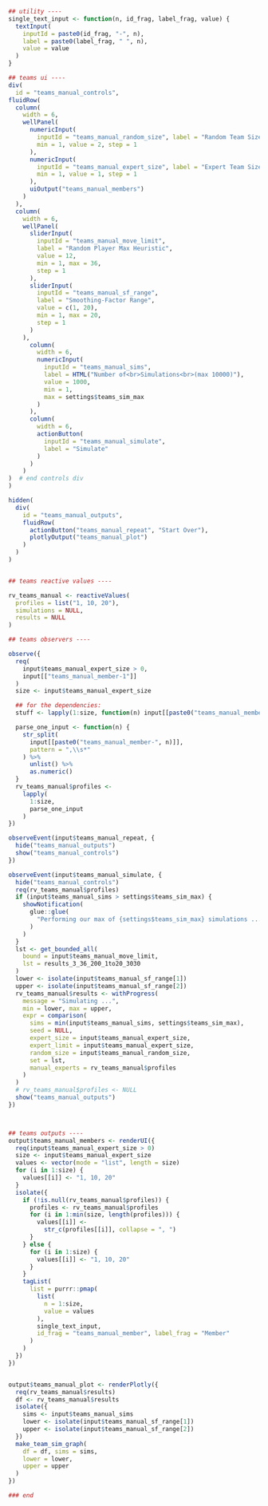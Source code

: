 ```r
## utility ----
single_text_input <- function(n, id_frag, label_frag, value) {
  textInput(
    inputId = paste0(id_frag, "-", n),
    label = paste0(label_frag, " ", n),
    value = value
  )
}

## teams ui ----
div(
  id = "teams_manual_controls",
fluidRow(
  column(
    width = 6,
    wellPanel(
      numericInput(
        inputId = "teams_manual_random_size", label = "Random Team Size",
        min = 1, value = 2, step = 1
      ),
      numericInput(
        inputId = "teams_manual_expert_size", label = "Expert Team Size",
        min = 1, value = 1, step = 1
      ),
      uiOutput("teams_manual_members")
    )
  ),
  column(
    width = 6,
    wellPanel(
      sliderInput(
        inputId = "teams_manual_move_limit",
        label = "Random Player Max Heuristic",
        value = 12,
        min = 1, max = 36,
        step = 1
      ),
      sliderInput(
        inputId = "teams_manual_sf_range",
        label = "Smoothing-Factor Range",
        value = c(1, 20),
        min = 1, max = 20,
        step = 1
      )
    ),
      column(
        width = 6,
        numericInput(
          inputId = "teams_manual_sims",
          label = HTML("Number of<br>Simulations<br>(max 10000)"),
          value = 1000,
          min = 1,
          max = settings$teams_sim_max
        )
      ),
      column(
        width = 6,
        actionButton(
          inputId = "teams_manual_simulate",
          label = "Simulate"
        )
      )
    )
)  # end controls div
)

hidden(
  div(
    id = "teams_manual_outputs",
    fluidRow(
      actionButton("teams_manual_repeat", "Start Over"),
      plotlyOutput("teams_manual_plot")
    )
  )
)


## teams reactive values ----

rv_teams_manual <- reactiveValues(
  profiles = list("1, 10, 20"),
  simulations = NULL,
  results = NULL
)

## teams observers ----

observe({
  req(
    input$teams_manual_expert_size > 0,
    input[["teams_manual_member-1"]]
  )
  size <- input$teams_manual_expert_size

  ## for the dependencies:
  stuff <- lapply(1:size, function(n) input[[paste0("teams_manual_member-", n)]])

  parse_one_input <- function(n) {
    str_split(
      input[[paste0("teams_manual_member-", n)]],
      pattern = ",\\s*"
    ) %>%
      unlist() %>%
      as.numeric()
  }
  rv_teams_manual$profiles <-
    lapply(
      1:size,
      parse_one_input
    )
})

observeEvent(input$teams_manual_repeat, {
  hide("teams_manual_outputs")
  show("teams_manual_controls")
})

observeEvent(input$teams_manual_simulate, {
  hide("teams_manual_controls")
  req(rv_teams_manual$profiles)
  if (input$teams_manual_sims > settings$teams_sim_max) {
    showNotification(
      glue::glue(
        "Performing our max of {settings$teams_sim_max} simulations ..."
      )
    )
  }
  lst <- get_bounded_all(
    bound = input$teams_manual_move_limit,
    lst = results_3_36_200_1to20_3030
  )
  lower <- isolate(input$teams_manual_sf_range[1])
  upper <- isolate(input$teams_manual_sf_range[2])
  rv_teams_manual$results <- withProgress(
    message = "Simulating ...",
    min = lower, max = upper,
    expr = comparison(
      sims = min(input$teams_manual_sims, settings$teams_sim_max),
      seed = NULL,
      expert_size = input$teams_manual_expert_size,
      expert_limit = input$teams_manual_expert_size,
      random_size = input$teams_manual_random_size,
      set = lst,
      manual_experts = rv_teams_manual$profiles
    )
  )
  # rv_teams_manual$profiles <- NULL
  show("teams_manual_outputs")
})



## teams outputs ----
output$teams_manual_members <- renderUI({
  req(input$teams_manual_expert_size > 0)
  size <- input$teams_manual_expert_size
  values <- vector(mode = "list", length = size)
  for (i in 1:size) {
    values[[i]] <- "1, 10, 20"
  }
  isolate({
    if (!is.null(rv_teams_manual$profiles)) {
      profiles <- rv_teams_manual$profiles
      for (i in 1:min(size, length(profiles))) {
        values[[i]] <-
          str_c(profiles[[i]], collapse = ", ")
      }
    } else {
      for (i in 1:size) {
        values[[i]] <- "1, 10, 20"
      }
    }
    tagList(
      list = purrr::pmap(
        list(
          n = 1:size,
          value = values
        ),
        single_text_input,
        id_frag = "teams_manual_member", label_frag = "Member"
      )
    )
  })
})


output$teams_manual_plot <- renderPlotly({
  req(rv_teams_manual$results)
  df <- rv_teams_manual$results
  isolate({
    sims <- input$teams_manual_sims
    lower <- isolate(input$teams_manual_sf_range[1])
    upper <- isolate(input$teams_manual_sf_range[2])
  })
  make_team_sim_graph(
    df = df, sims = sims,
    lower = lower,
    upper = upper
  )
})

### end
```


